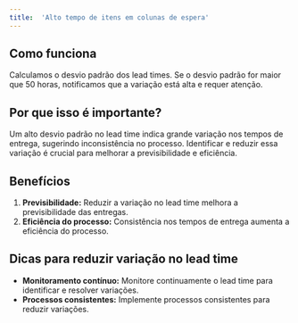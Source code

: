 ```yaml
---
title:  'Alto tempo de itens em colunas de espera'
---
```


## Como funciona

Calculamos o desvio padrão dos lead times. Se o desvio padrão for maior que 50 horas, notificamos que a variação está alta e requer atenção.

## Por que isso é importante?

Um alto desvio padrão no lead time indica grande variação nos tempos de entrega, sugerindo inconsistência no processo. Identificar e reduzir essa variação é crucial para melhorar a previsibilidade e eficiência.

## Benefícios

1. **Previsibilidade:** Reduzir a variação no lead time melhora a previsibilidade das entregas.
2. **Eficiência do processo:** Consistência nos tempos de entrega aumenta a eficiência do processo.

## Dicas para reduzir variação no lead time

- **Monitoramento contínuo:** Monitore continuamente o lead time para identificar e resolver variações.
- **Processos consistentes:** Implemente processos consistentes para reduzir variações.
